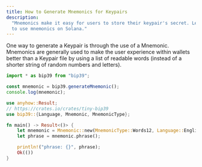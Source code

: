 ```yaml
---
title: How to Generate Mnemonics for Keypairs
description:
  "Mnemonics make it easy for users to store their keypair's secret. Learn how
  to use mnemonics on Solana."
---
```


One way to generate a Keypair is through the use of a Mnemonic. Mnemonics are
generally used to make the user experience within wallets better than a Keypair
file by using a list of readable words (instead of a shorter string of random
numbers and letters).

<CodeTabs flags="r" storage="cookbook">

```ts !! title="Typescript"
import * as bip39 from "bip39";

const mnemonic = bip39.generateMnemonic();
console.log(mnemonic);
```

```rs !! title="Rust"
use anyhow::Result;
// https://crates.io/crates/tiny-bip39
use bip39::{Language, Mnemonic, MnemonicType};

fn main() -> Result<()> {
    let mnemonic = Mnemonic::new(MnemonicType::Words12, Language::English);
    let phrase = mnemonic.phrase();

    println!("phrase: {}", phrase);
    Ok(())
}
```

</CodeTabs>
